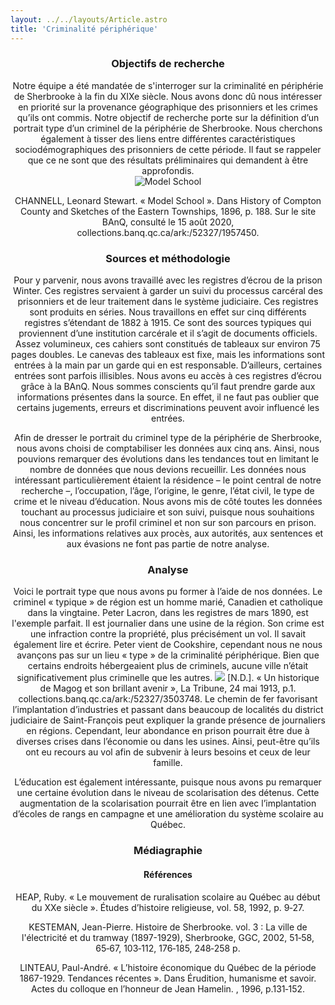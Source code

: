 ```yaml
---
layout: ../../layouts/Article.astro
title: 'Criminalité périphérique'
---
```


<Header titre="Criminalité périphérique" image="/assets/img/2748843.jpg"/>

<Text>
<h3>Objectifs de recherche</h3>
Notre équipe a été mandatée de s'interroger sur la criminalité en périphérie de Sherbrooke à la fin du XIXe siècle. Nous avons donc dû nous intéresser en priorité sur la provenance géographique des prisonniers et les crimes qu’ils ont commis. Notre objectif de recherche porte sur la définition d’un portrait type d’un criminel de la périphérie de Sherbrooke. Nous cherchons également à tisser des liens entre différentes caractéristiques sociodémographiques des prisonniers de cette période. Il faut se rappeler que ce ne sont que des résultats préliminaires qui demandent à être approfondis.
</Text>
<div class="bg-black py-1">
    <img class="mx-auto" src="/assets/img/telechargement-2-portrait.png" alt="Model School" title="Model School"/>
    <p class="px-20 text-center text-gray-300 text-xs">CHANNELL, Leonard Stewart. « Model School ». Dans History of Compton County and Sketches of the Eastern Townships, 1896, p. 188. Sur le site BAnQ, consulté le 15 août 2020, collections.banq.qc.ca/ark:/52327/1957450.</p>
</div>
<Text>
<h3>Sources et méthodologie</h3>
Pour y parvenir, nous avons travaillé avec les registres d’écrou de la prison Winter. Ces registres servaient à garder un suivi du processus carcéral des prisonniers et de leur traitement dans le système judiciaire. Ces registres sont produits en séries. Nous travaillons en effet sur cinq différents registres s’étendant de 1882 à 1915. Ce sont des sources typiques qui proviennent d’une institution carcérale et il s’agit de documents officiels. Assez volumineux, ces cahiers sont constitués de tableaux sur environ 75 pages doubles. Le canevas des tableaux est fixe, mais les informations sont entrées à la main par un garde qui en est responsable. D’ailleurs, certaines entrées sont parfois illisibles. Nous avons eu accès à ces registres d’écrou grâce à la BAnQ. Nous sommes conscients qu’il faut prendre garde aux informations présentes dans la source. En effet, il ne faut pas oublier que certains jugements, erreurs et discriminations peuvent avoir influencé les entrées.

Afin de dresser le portrait du criminel type de la périphérie de Sherbrooke, nous avons choisi de comptabiliser les données aux cinq ans. Ainsi, nous pouvions remarquer des évolutions dans les tendances tout en limitant le nombre de données que nous devions recueillir. Les données nous intéressant particulièrement étaient la résidence – le point central de notre recherche –, l’occupation, l’âge, l’origine, le genre, l’état civil, le type de crime et le niveau d’éducation. Nous avons mis de côté toutes les données touchant au processus judiciaire et son suivi, puisque nous souhaitions nous concentrer sur le profil criminel et non sur son parcours en prison. Ainsi, les informations relatives aux procès, aux autorités, aux sentences et aux évasions ne font pas partie de notre analyse.
</Text>
<CriminalitePeri1/>
<Text>
<h3>Analyse</h3>
Voici le portrait type que nous avons pu former à l’aide de nos données. Le criminel « typique » de région est un homme marié, Canadien et catholique dans la vingtaine. Peter Lacron, dans les registres de mars 1890, est l'exemple parfait. Il est journalier dans une usine de la région. Son crime est une infraction contre la propriété, plus précisément un vol. Il savait également lire et écrire. Peter vient de Cookshire, cependant nous ne nous avançons pas sur un lieu « type » de la criminalité périphérique. Bien que certains endroits hébergeaient plus de criminels, aucune ville n’était significativement plus criminelle que les autres.
</Text>
<img src="/assets/img/2.png" class="w-96 mx-auto"/>
<span class="text-xs px-20 text-center block w-full">[N.D.]. « Un historique de Magog et son brillant avenir », La Tribune, 24 mai 1913, p.1. collections.banq.qc.ca/ark:/52327/3503748.</span>
<Text>
Le chemin de fer favorisant l’implantation d’industries et passant dans beaucoup de localités du district judiciaire de Saint-François peut expliquer la grande présence de journaliers en régions. Cependant, leur abondance en prison pourrait être due à diverses crises dans l’économie ou dans les usines. Ainsi, peut-être qu’ils ont eu recours au vol afin de subvenir à leurs besoins et ceux de leur famille.

L’éducation est également intéressante, puisque nous avons pu remarquer une certaine évolution dans le niveau de scolarisation des détenus. Cette augmentation de la scolarisation pourrait être en lien avec l’implantation d’écoles de rangs en campagne et une amélioration du système scolaire au Québec.
</Text>
<div class="flourish-embed" data-src="story/518946">
  <script src="https://public.flourish.studio/resources/embed.js"></script>
</div>
<Chapitres 
  description=""
  chapitres={
    [
      {label: "Criminalité périphérique - Présentation", url: "/2020/criminalite-peripherique-1", current: true},
      {label: "Frontière américaine", url: "/2020/criminalite-peripherique-2"},
      {label: "Région de Mégantic", url: "/2020/criminalite-peripherique-3"},
      {label: "Thetford Mines", url: "/2020/criminalite-peripherique-4"},
      {label: "Lennoxville", url: "/2020/criminalite-peripherique-5"},
    ]
  }
/>

<div class="p-24 py-12 text-sm bg-gray-400">
  <h3>Médiagraphie</h3>
<h4>Références</h4>
HEAP, Ruby. « Le mouvement de ruralisation scolaire au Québec au début du XXe siècle ». Études d’histoire religieuse, vol. 58, 1992, p. 9‑27.

KESTEMAN, Jean-Pierre. Histoire de Sherbrooke. vol. 3 : La ville de l'électricité et du tramway (1897-1929), Sherbrooke, GGC, 2002, 51‑58, 65‑67, 103‑112, 176‑185, 248‑258 p.

LINTEAU, Paul-André. « L’histoire économique du Québec de la période 1867-1929. Tendances récentes ». Dans Érudition, humanisme et savoir. Actes du colloque en l’honneur de Jean Hamelin. , 1996, p.131‑152.
</div>